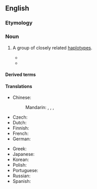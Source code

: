==English==
{{wikipedia}}

===Etymology===
{{prefix|haplo|group|lang=en}}

===Noun===
{{en-noun}}

# {{lb|en|genetics}} A group of closely related [[haplotype]]s.
#* {{quote-book|lang=en|title=Introduction to Molecular Immunology|author=Alfred Nisonoff|year=1984|passage=A '''haplogroup''' comprises the genes present on one chromosome.|page=128}}
#* {{quote-journal|lang=en|title=mtDNA Variation of Aboriginal Siberians Reveals Distinct Genetic Affinities with Native Americans|journal=American Journal of Human Genetics|volume=53|page=591|year=1993|passage=The earlier Amerind migration carried with it only four Asian haplotypes, which subsequently evolved into Amerind-specific '''haplogroups''' A, B, C, and D.}}

====Derived terms====
{{der2|lang=en
|subhaplogroup
|parahaplogroup
|interhaplogroup
|intrahaplogroup
|macrohaplogroup
|superhaplogroup}}

====Translations====
{{trans-top|group of haplotypes}}
* Chinese:
*: Mandarin: {{t|cmn|單倍群|sc=Hani}}, {{t|cmn|单倍群|tr=dānbèiqún|sc=Hani}}, {{t|cmn|單體群|sc=Hani}}, {{t|cmn|单体群|tr=dāntǐqún|sc=Hani}}
* Czech: {{t|cs|haploskupina}}
* Dutch: {{t|nl|haplogroep}}
* Finnish: {{t|fi|haploryhmä}}
* French: {{t|fr|haplogroupe|f}}
* German: {{t|de|Haplogruppe|f}}
{{trans-mid}}
* Greek: {{t+|el|απλοομάδα|f}}
* Japanese: {{t|ja|ハプログループ|tr=hapurogurūpu|sc=Jpan}}
* Korean: {{t|ko|하플로그룹|sc=Kore}}
* Polish: {{t|pl|haplogrupa}}
* Portuguese: {{t|pt|haplogrupo}}
* Russian: {{t+|ru|гаплогру́ппа|f}}
* Spanish: {{t|es|haplogrupo|m}}
{{trans-bottom}}